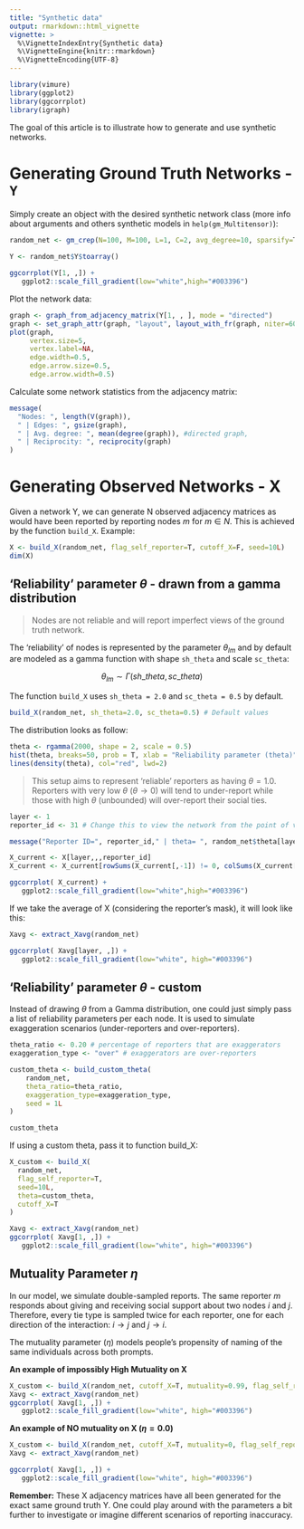 ```yaml
---
title: "Synthetic data"
output: rmarkdown::html_vignette
vignette: >
  %\VignetteIndexEntry{Synthetic data}
  %\VignetteEngine{knitr::rmarkdown}
  %\VignetteEncoding{UTF-8}
---
```


```r
library(vimure)
library(ggplot2)
library(ggcorrplot)
library(igraph) 
```

The goal of this article is to illustrate how to generate and use synthetic networks.

# Generating Ground Truth Networks - `Y`

Simply create an object with the desired synthetic network class (more info about arguments and others synthetic models in `help(gm_Multitensor)`):

```r
random_net <- gm_crep(N=100, M=100, L=1, C=2, avg_degree=10, sparsify=T, eta=0.99, seed=10)

Y <- random_net$Y$toarray()

ggcorrplot(Y[1, ,]) + 
   ggplot2::scale_fill_gradient(low="white",high="#003396")
```

Plot the network data:

```r
graph <- graph_from_adjacency_matrix(Y[1, , ], mode = "directed")
graph <- set_graph_attr(graph, "layout", layout_with_fr(graph, niter=600))
plot(graph,
     vertex.size=5,
     vertex.label=NA,
     edge.width=0.5,
     edge.arrow.size=0.5, 
     edge.arrow.width=0.5)
```

Calculate some network statistics from the adjacency matrix:

```r
message(
  "Nodes: ", length(V(graph)),
  " | Edges: ", gsize(graph),
  " | Avg. degree: ", mean(degree(graph)), #directed graph,
  " | Reciprocity: ", reciprocity(graph)
)
```

# Generating Observed Networks - X

Given a network Y, we can generate N observed adjacency matrices as would have been reported by reporting nodes $m$ for $m \in N$. This is achieved by the function `build_X`. Example:

```r
X <- build_X(random_net, flag_self_reporter=T, cutoff_X=F, seed=10L)
dim(X)
```

## 'Reliability' parameter $\theta$ - drawn from a gamma distribution

> Nodes are not reliable and will report imperfect views of the ground truth network. 

The 'reliability' of nodes is represented by the parameter $\theta_{lm}$ and by default are modeled as a gamma function with shape `sh_theta` and scale `sc_theta`:

$$
\theta_{lm} \sim \Gamma(sh\_theta, sc\_theta)
$$

The function `build_X` uses `sh_theta = 2.0` and `sc_theta = 0.5` by default.

```R
build_X(random_net, sh_theta=2.0, sc_theta=0.5) # Default values
```

The distribution looks as follow:

```r
theta <- rgamma(2000, shape = 2, scale = 0.5)
hist(theta, breaks=50, prob = T, xlab = "Reliability parameter (theta)")
lines(density(theta), col="red", lwd=2) 
```

> This setup aims to represent 'reliable' reporters as having $\theta = 1.0$. Reporters with very low $\theta$ ($\theta \to 0$) will tend to under-report while those with high $\theta$ (unbounded) will over-report their social ties.

```r
layer <- 1
reporter_id <- 31 # Change this to view the network from the point of view of different reporters

message("Reporter ID=", reporter_id," | theta= ", random_net$theta[layer, reporter_id])

X_current <- X[layer,,,reporter_id]
X_current <- X_current[rowSums(X_current[,-1]) != 0, colSums(X_current[-1,]) != 0]

ggcorrplot( X_current) + 
   ggplot2::scale_fill_gradient(low="white",high="#003396")
```

If we take the average of X (considering the reporter's mask), it will look like this:

```r
Xavg <- extract_Xavg(random_net)

ggcorrplot( Xavg[layer, ,]) + 
   ggplot2::scale_fill_gradient(low="white", high="#003396")
```

## 'Reliability' parameter $\theta$ - custom

Instead of drawing $\theta$ from a Gamma distribution, one could just simply pass a list of reliability parameters per each node. It is used to simulate exaggeration scenarios (under-reporters and over-reporters).

```r
theta_ratio <- 0.20 # percentage of reporters that are exaggerators
exaggeration_type <- "over" # exaggerators are over-reporters

custom_theta <- build_custom_theta(
    random_net,
    theta_ratio=theta_ratio,
    exaggeration_type=exaggeration_type,
    seed = 1L
)

custom_theta
```

If using a custom theta, pass it to function build_X:

```r
X_custom <- build_X(
  random_net,
  flag_self_reporter=T,
  seed=10L,
  theta=custom_theta, 
  cutoff_X=T
)

Xavg <- extract_Xavg(random_net)
ggcorrplot( Xavg[1, ,]) + 
   ggplot2::scale_fill_gradient(low="white", high="#003396")
```

## Mutuality Parameter $\eta$

In our model, we simulate double-sampled reports. The same reporter $m$ responds about giving and receiving social support about two nodes $i$ and $j$. Therefore, every tie type is sampled twice for each reporter, one for each direction of the interaction: $i \to j$ and $j \to i$.

The mutuality parameter ($\eta$) models people’s propensity of naming of the same individuals across both prompts.

**An example of impossibly High Mutuality on X**

```r
X_custom <- build_X(random_net, cutoff_X=T, mutuality=0.99, flag_self_reporter=T, seed=10L)
Xavg <- extract_Xavg(random_net)
ggcorrplot( Xavg[1, ,]) + 
   ggplot2::scale_fill_gradient(low="white", high="#003396")
```

**An example of NO mutuality on X ($\eta = 0.0$)**

```r
X_custom <- build_X(random_net, cutoff_X=T, mutuality=0, flag_self_reporter=T, seed=10L)
Xavg <- extract_Xavg(random_net)

ggcorrplot( Xavg[1, ,]) + 
   ggplot2::scale_fill_gradient(low="white", high="#003396")
```

**Remember:** These X adjacency matrices have all been generated for the exact same ground truth Y. One could play around with the parameters a bit further to investigate or imagine different scenarios of reporting inaccuracy.
